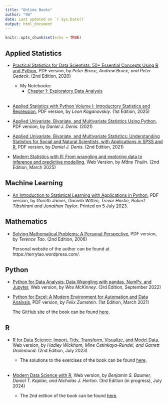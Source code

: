 ```yaml
---
title: "Online Books"
author: "SW"
date: Last updated on `r Sys.Date()`
output: html_document
---
```


```r
knitr::opts_chunk$set(echo = TRUE)
```

## Applied Statistics

* [Practical Statistics for Data Scientists: 50+ Essential Concepts Using R and Python](https://stevenkhwun.github.io/Test/Books/Applied_Statistics/Practical-Statistics/PracticalStatisticsforDataScientists.pdf), PDF version, by _Peter Bruce, Andrew Bruce, and Peter Gedeck_. (2nd Edition, 2020)
  * My Notebooks:
    * [Chapter 1: Exploratory Data Analysis](https://stevenkhwun.github.io/Test/Books/Applied_Statistics/Practical-Statistics/01_Exploratory-Data-Analysis.html)<br><br>

* [Applied Statistics with Python Volume I: Introductory Statistics and Regression](https://stevenkhwun.github.io/Test/Books/Applied_Statistics/Kaganovskiy_Applied-Statistics-with-Python.pdf), PDF version, by _Leon Kaganovskiy_. (1st Edition, 2025)

* [Applied Univariate, Bivariate, and Multivariate Statistics Using Python](https://stevenkhwun.github.io/Test/Books/Applied_Statistics/Denis_Applied-Statistics-Using-Python.pdf), PDF version, by _Daniel J. Denis_. (2021)

* [Applied Univariate, Bivariate, and Multivariate Statistics: Understanding Statistics for Social and Natural Scientists, with Applications in SPSS and R](https://stevenkhwun.github.io/Test/Books/Applied_Statistics/Denis_Applied-Statistics-with-Applications-in-SPSS-and-R.pdf), PDF version, by _Daniel J. Denis_. (2nd Edition, 2021)


* [Modern Statistics with R: From wrangling and exploring data to inference and predictive modelling](https://www.modernstatisticswithr.com/), Web Version, by _Måns Thulin_. (2nd Edition, March 2025)


## Machine Learning


* [An Introduction to Statistical Learning with Applications in Python](https://stevenkhwun.github.io/Test/Books/Machine_Learning/ISLP_website-compressed.pdf), PDF version, by _Gareth James, Daniela Witten, Trevor Hastie, Robert Tibshirani and Jonathan Taylor_. Printed on 5 July 2023.

  
## Mathematics

* [Solving Mathematical Problems: A Personal Perspective](https://stevenkhwun.github.io/Test/Books/Mathematics/solving-mathematical-problems-terence-tao.pdf), PDF version, by _Terence Tao_. (2nd Edition, 2006)

  Personal website of the author can be found at https://terrytao.wordpress.com/.




## Python

* [Python for Data Analysis: Data Wrangling with pandas, NumPy, and Jupyter](https://wesmckinney.com/book/), Web version, by _Wes McKinney_. (3rd Edition, September 2022)

* [Python for Excel: A Modern Environment for Automation and Data Analysis](https://stevenkhwun.github.io/Test/Books/Python/Python-for-Excel.pdf), PDF version, by _Felix Zumstein_. (1st Edition, March 2021)
  
  The GitHub site of the book can be found [here](https://github.com/fzumstein/python-for-excel).
  

## R

* [R for Data Science: Import, Tidy, Transform, Visualize, and Model Data](https://r4ds.hadley.nz/), Web version, by _Hadley Wickham, Mine Cetinkaya-Rundel, and Garrett Grolemund_. (2nd Edition, July 2023)

  * The solutions to the exercises of the book can be found [here](https://mine-cetinkaya-rundel.github.io/r4ds-solutions/). 
<br>
<br>
* [Modern Data Science with R](https://mdsr-book.github.io/mdsr3e/), Web version, by _Benjamin S. Baumer, Daniel T. Kaplan, and Nicholas J. Horton_. (3rd Edition (in progress), July 2024)<br>
  * The 2nd edition of the book can be found [here](https://mdsr-book.github.io/mdsr2e/).

